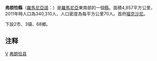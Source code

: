 {{Infobox County Romania
|name= 弗朗恰縣
|map=Vrancea in Romania.svg
|coa=Stema Vrancea.svg
|Historic region=Moldavia, Muntenia
|lDevelopment region={{tsl|en|Sud-Est (development region)||Sud-Est}}
|capital=[[福克沙尼|福克沙尼]]
|ind=VN
|population=340,310
|population_rank=31st
|asof=2011
|density=
|area=4,857
|area_rank=31st
|coordinates = {{coord|45.79|26.97|type:adm1st_region:RO|display=inline,title}}
|webc=http://www.cjvrancea.ro/
|webp=http://www.prefecturavrancea.ro/
|telpref=37
}}
'''弗朗恰縣'''（[[羅馬尼亞語|羅馬尼亞語]]：'''{{lang|ro|Judeţul Vrancea}}'''）是[[羅馬尼亞|羅馬尼亞]]東南部的一個[[羅馬尼亞行政區劃|縣]]。面積4,857平方公里，2011年時人口為340,310人，人口密度為每平方公里70人。首府[[福克沙尼|福克沙尼]]。

下設2市、3镇、68鄉。

==注释==
{{reflist}}

{{羅馬尼亞行政區劃}}
{{Vrancea County}}

[[Category:罗马尼亚行政区划|V]]
[[Category:弗朗恰县|]]